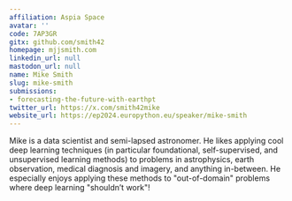 ```yaml
---
affiliation: Aspia Space
avatar: ''
code: 7AP3GR
gitx: github.com/smith42
homepage: mjjsmith.com
linkedin_url: null
mastodon_url: null
name: Mike Smith
slug: mike-smith
submissions:
- forecasting-the-future-with-earthpt
twitter_url: https://x.com/smith42mike
website_url: https://ep2024.europython.eu/speaker/mike-smith
---
```


Mike is a data scientist and semi-lapsed astronomer. He likes applying cool deep learning techniques (in particular foundational, self-supervised, and unsupervised learning methods) to problems in astrophysics, earth observation, medical diagnosis and imagery, and anything in-between. He especially enjoys applying these methods to "out-of-domain" problems where deep learning "shouldn’t work"!
